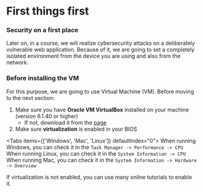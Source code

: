 
# First things first

### Security on a first place
Later on, in a course, we will realize cybersecurity attacks on a deliberately vulnerable web application. Because of it, we are going to set a completely isolated environment from the device you are using and also from the network.

### Before installing the VM
For this purpose, we are going to use Virtual Machine (VM). Before moving to the next section:

1. Make sure you have **Oracle VM VirtualBox** installed on your machine (version 6.1.40 or higher)
    * If not, download it from the [page](https://www.virtualbox.org/wiki/Downloads)
2. Make sure **virtualization** is enabled in your BIOS

<Tabs items={['Windows', 'Mac', 'Linux']} defaultIndex="0">
  <Tab>
    When running Windows, you can check it in the `Task Manager -> Performance -> CPU`
  </Tab>
  <Tab>
    When running Linux, you can check it in the `System Information -> CPU`
  </Tab>
  <Tab>
    When running Mac, you can check it in the `System Information -> Hardware -> Overview`
  </Tab>
</Tabs>

If virtualization is not enabled, you can use many online tutorials to enable it.